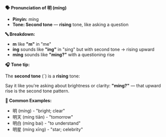 **🗣️ Pronunciation of 明 (míng)**

- **Pinyin:** míng
- **Tone: Second tone** — **rising** tone, like asking a question

**🔤 Breakdown:**

- **m** like **"m"** in "me"
- **íng** sounds like **"ing"** in "sing" but with second tone → rising upward
- **míng** sounds like **"ming?"** with a questioning rise

**🎧 Tone tip:**

The **second tone** (ˊ) is a **rising** tone:

Say it like you're asking about brightness or clarity: **"míng?"** — that upward rise is the second
tone pattern.

**📝 Common Examples:**

- 明 (míng) - "bright; clear"
- 明天 (míng tiān) - "tomorrow"
- 明白 (míng bai) - "to understand"
- 明星 (míng xīng) - "star; celebrity"

